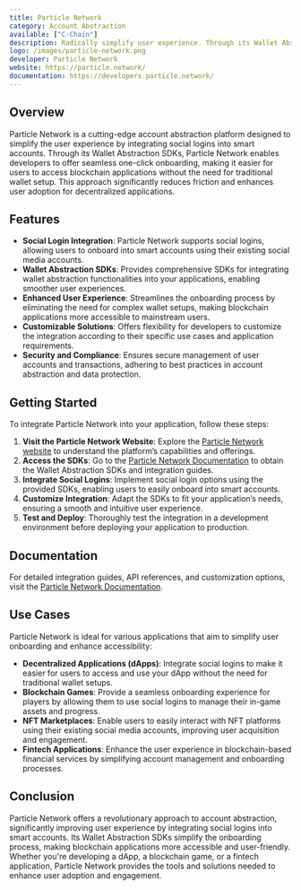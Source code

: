 ```yaml
---
title: Particle Network
category: Account Abstraction
available: ["C-Chain"]
description: Radically simplify user experience. Through its Wallet Abstraction SDKs, developers can enable one-click onboarding into smart accounts through social logins.
logo: /images/particle-network.png
developer: Particle Network
website: https://particle.network/
documentation: https://developers.particle.network/
---
```


## Overview

Particle Network is a cutting-edge account abstraction platform designed to simplify the user experience by integrating social logins into smart accounts. Through its Wallet Abstraction SDKs, Particle Network enables developers to offer seamless one-click onboarding, making it easier for users to access blockchain applications without the need for traditional wallet setup. This approach significantly reduces friction and enhances user adoption for decentralized applications.

## Features

- **Social Login Integration**: Particle Network supports social logins, allowing users to onboard into smart accounts using their existing social media accounts.
- **Wallet Abstraction SDKs**: Provides comprehensive SDKs for integrating wallet abstraction functionalities into your applications, enabling smoother user experiences.
- **Enhanced User Experience**: Streamlines the onboarding process by eliminating the need for complex wallet setups, making blockchain applications more accessible to mainstream users.
- **Customizable Solutions**: Offers flexibility for developers to customize the integration according to their specific use cases and application requirements.
- **Security and Compliance**: Ensures secure management of user accounts and transactions, adhering to best practices in account abstraction and data protection.

## Getting Started

To integrate Particle Network into your application, follow these steps:

1. **Visit the Particle Network Website**: Explore the [Particle Network website](https://particle.network/) to understand the platform’s capabilities and offerings.
2. **Access the SDKs**: Go to the [Particle Network Documentation](https://developers.particle.network/) to obtain the Wallet Abstraction SDKs and integration guides.
3. **Integrate Social Logins**: Implement social login options using the provided SDKs, enabling users to easily onboard into smart accounts.
4. **Customize Integration**: Adapt the SDKs to fit your application’s needs, ensuring a smooth and intuitive user experience.
5. **Test and Deploy**: Thoroughly test the integration in a development environment before deploying your application to production.

## Documentation

For detailed integration guides, API references, and customization options, visit the [Particle Network Documentation](https://developers.particle.network/).

## Use Cases

Particle Network is ideal for various applications that aim to simplify user onboarding and enhance accessibility:

- **Decentralized Applications (dApps)**: Integrate social logins to make it easier for users to access and use your dApp without the need for traditional wallet setups.
- **Blockchain Games**: Provide a seamless onboarding experience for players by allowing them to use social logins to manage their in-game assets and progress.
- **NFT Marketplaces**: Enable users to easily interact with NFT platforms using their existing social media accounts, improving user acquisition and engagement.
- **Fintech Applications**: Enhance the user experience in blockchain-based financial services by simplifying account management and onboarding processes.

## Conclusion

Particle Network offers a revolutionary approach to account abstraction, significantly improving user experience by integrating social logins into smart accounts. Its Wallet Abstraction SDKs simplify the onboarding process, making blockchain applications more accessible and user-friendly. Whether you're developing a dApp, a blockchain game, or a fintech application, Particle Network provides the tools and solutions needed to enhance user adoption and engagement.

